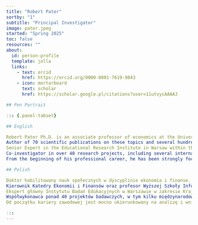 ```yaml
---
title: "Robert Pater"
sortby: "1"
subtitle: "Principal Investigator"
image: pater.jpeg
started: "Spring 2025"
toc: false
resources: ""
about:
  id: person-profile
  template: jolla
  links: 
    - text: orcid
      href: https://orcid.org/0000-0001-7619-9843
    - icon: mortarboard
      text: scholar
      href: https://scholar.google.pl/citations?user=11utvycAAAAJ

## Pen Portrait

::: {.panel-tabset}

## English

Robert Pater Ph.D. is an associate professor of economics at the University of Information Technology and Management (UITM) in Rzeszów, Poland. He holds the position of the Head of the Department of Economics and Finance at UITM. A specialist in the field of macroeconomics and applied econometrics with particular application to the job vacancy market and skill demand. The subject of his associate professorship achievement was the demand for labour and skills. His doctoral dissertation concerned the impact of the business cycles on the labour market. The degrees were awarded by the College of Economic Analysis at the Warsaw School of Economics.
Author of 70 scientific publications on these topics and several hundred other publications, including research and policy reports, and popular science articles, published in national economic magazines and the main online media in the country. His scientific achievements include articles published in: *Economic Modelling*, *Technological Forecasting & Social Change*, *Journal of Education and Work*, *Quality & Quantity*, *Survey Research Methods*, *Journal of Economic Asymmetries*, and publications in the best Polish economic journals.
Senior Expert in the Educational Research Institute in Warsaw within the National Qualifications Framework. Since 2020, he has been supervising a research team whose goal is to provide information for the preparation by the Ministry of National Education in Poland of the annual Forecast of the demand for employees in vocational education occupations in the national and regional labour markets. 
Co-investigator in over 40 research projects, including several international ones related to the labour market. Since 2004, he has been conducting regular research on job offers in Poland, entitled the Job Offers Barometer for Poland, which supplements official statistics with information on vacancies and skill demand. He cooperates with the Bureau for Investments and Economic Cycles in Warsaw in forecasting labour market in Poland with a system of leading indices. In 2025-2028 supervisor of a research grant entitled OJALAB: Online job advertisements to study skill demand and job search patterns, financed from the Polish National Science Centre.
From the beginning of his professional career, he has been strongly focused on the analysis and inference from statistical data. He has extensive experience in the empirical application of research results. He cooperated with, among others: Eurostat, World Bank, Organisation of Economic Co-operation and Development (OECD), and many national institutions, including the Ministry of National Education, Ministry of Family, Labour and Social Policy, and regional labour offices in applying research results to shape economic and educational policy. In popularizing research, he regularly cooperated with Polish newspapers Gazeta Wyborcza, Rzeczpospolita, and Polish Market magazine.

## Polish

Doktor habilitowany nauk społecznych w dyscyplinie ekonomia i finanse. Przedmiotem jego dorobku habilitacyjnego był popyt na pracę i umiejętności, natomiast praca doktorska dotyczyła zagadnienia wpływu cykli koniunktury na rynek pracy. Obydwa stopnie nadane zostały w Kolegium Analiz Ekonomicznych Szkoły Głównej Handlowej w Warszawie.
Kierownik Katedry Ekonomii i Finansów oraz profesor Wyższej Szkoły Informatyki i Zarządzania z siedzibą w Rzeszowie. Specjalista w zakresie makroekonomii i ekonometrii stosowanej ze szczególnym zastosowaniem do rynku wolnych miejsc pracy oraz zapotrzebowania na umiejętności. Autor 70 publikacji naukowych z tych tematów oraz kilkuset innych publikacji, obejmujących raporty z badań, ekspertyzy oraz artykuły popularnonaukowe, zamieszczone w ogólnopolskich czasopismach o charakterze ekonomicznym i głównych mediach internetowych w kraju. W swoim dorobku naukowym posiada artykuły opublikowane w czasopismach: *Economic Modelling*, *Technological Forecasting & Social Change*, *Journal of Education and Work*, *Quality & Quantity*, *Survey Research Methods*, *Journal of Economic Asymmetries* oraz publikacje w najlepszych polskich czasopismach ekonomicznych.
Ekspert główny Instytutu Badań Edukacyjnych w Warszawie w zakresie Krajowych Ram Kwalifikacji. Od 2020 r. kieruje zespołem badawczym, którego celem jest dostarczenie informacji do przygotowania przez Ministerstwo Edukacji Narodowej corocznej Prognozy zapotrzebowania na pracowników w zawodach szkolnictwa branżowego na krajowym i wojewódzkim rynku pracy.
Współwykonawca ponad 40 projektów badawczych, w tym kilku międzynarodowych dotyczących rynku pracy. Od 2004 r. prowadzi regularne badania ofert pracy pn. Barometr Ofert Pracy, uzupełniające statystykę oficjalną pod względem informacji o wakatach i zapotrzebowaniu na umiejętności. Współpracuje z Biurem Inwestycji i Cykli Ekonomicznych w Warszawie w zakresie prognozowania polskiego rynku pracy w oparciu o wskaźniki wyprzedzające. Od 2025 r. kierownik grantu badawczego pn. OJALAB: Internetowe oferty pracy na potrzeby pomiaru popytu na umiejętności oraz badań mechanizmu poszukiwań na rynku pracy, finansowanego ze środków Narodowego Centrum Nauki, Program Opus 27.
Od początku kariery zawodowej jest mocno ukierunkowany na analizę i wnioskowanie z danych statystycznych. Ma bogate doświadczenie w empirycznym wykorzystaniu wyników badań. Współpracował m.in. z Eurostat, Bankiem Światowym, OECD oraz z wieloma instytucjami krajowymi, m.in. Ministerstwem Edukacji Narodowej, Ministerstwem Rodziny, Pracy i Polityki Społecznej oraz wojewódzkimi urzędami pracy w zakresie zastosowania wyników badań do kształtowania polityki gospodarczej i edukacyjnej. W zakresie popularyzacji wyników badań regularnie współpracował z Gazetą Wyborczą, Rzeczpospolitą i czasopismem Polish Market.

:::
---
```


